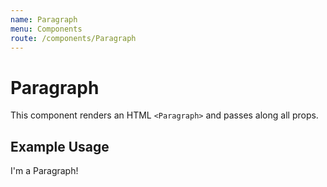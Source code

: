```yaml
---
name: Paragraph
menu: Components
route: /components/Paragraph
---
```



# Paragraph

This component renders an HTML `<Paragraph>` and passes along all props.

<Props of={Paragraph} />

## Example Usage

<Playground>
	<Paragraph>I'm a Paragraph!</Paragraph>
</Playground>
